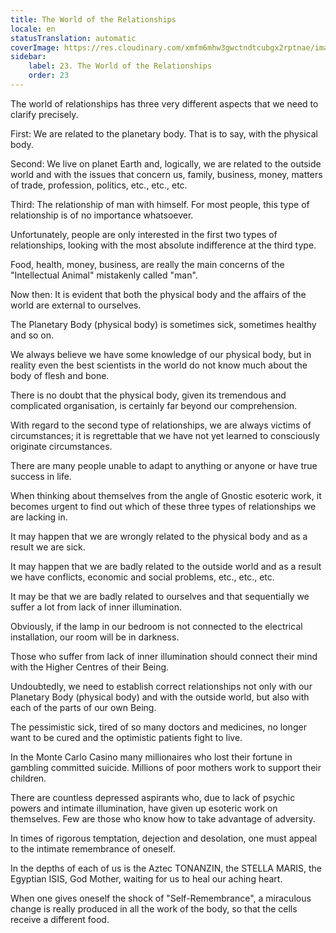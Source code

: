 ```yaml
---
title: The World of the Relationships
locale: en
statusTranslation: automatic
coverImage: https://res.cloudinary.com/xmfm6mhw3gwctndtcubgx2rptnae/image/upload/v1740468922/small_cover_tratado_de_psicologia_revolucionaria_a4c0dca4e0.webp
sidebar:
    label: 23. The World of the Relationships
    order: 23
---
```

The world of relationships has three very different aspects that we need to clarify precisely.

First: We are related to the planetary body. That is to say, with the physical body.

Second: We live on planet Earth and, logically, we are related to the outside world and with the issues that concern us, family, business, money, matters of trade, profession, politics, etc., etc., etc.

Third: The relationship of man with himself. For most people, this type of relationship is of no importance whatsoever.

Unfortunately, people are only interested in the first two types of relationships, looking with the most absolute indifference at the third type.

Food, health, money, business, are really the main concerns of the "Intellectual Animal" mistakenly called "man".

Now then: It is evident that both the physical body and the affairs of the world are external to ourselves.

The Planetary Body (physical body) is sometimes sick, sometimes healthy and so on.

We always believe we have some knowledge of our physical body, but in reality even the best scientists in the world do not know much about the body of flesh and bone.

There is no doubt that the physical body, given its tremendous and complicated organisation, is certainly far beyond our comprehension.

With regard to the second type of relationships, we are always victims of circumstances; it is regrettable that we have not yet learned to consciously originate circumstances.

There are many people unable to adapt to anything or anyone or have true success in life.

When thinking about themselves from the angle of Gnostic esoteric work, it becomes urgent to find out which of these three types of relationships we are lacking in.

It may happen that we are wrongly related to the physical body and as a result we are sick.

It may happen that we are badly related to the outside world and as a result we have conflicts, economic and social problems, etc., etc., etc.

It may be that we are badly related to ourselves and that sequentially we suffer a lot from lack of inner illumination.

Obviously, if the lamp in our bedroom is not connected to the electrical installation, our room will be in darkness.

Those who suffer from lack of inner illumination should connect their mind with the Higher Centres of their Being.

Undoubtedly, we need to establish correct relationships not only with our Planetary Body (physical body) and with the outside world, but also with each of the parts of our own Being.

The pessimistic sick, tired of so many doctors and medicines, no longer want to be cured and the optimistic patients fight to live.

In the Monte Carlo Casino many millionaires who lost their fortune in gambling committed suicide. Millions of poor mothers work to support their children.

There are countless depressed aspirants who, due to lack of psychic powers and intimate illumination, have given up esoteric work on themselves. Few are those who know how to take advantage of adversity.

In times of rigorous temptation, dejection and desolation, one must appeal to the intimate remembrance of oneself.

In the depths of each of us is the Aztec TONANZIN, the STELLA MARIS, the Egyptian ISIS, God Mother, waiting for us to heal our aching heart.

When one gives oneself the shock of "Self-Remembrance", a miraculous change is really produced in all the work of the body, so that the cells receive a different food.

